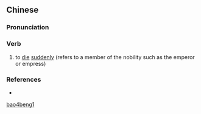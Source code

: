==Chinese==
{{zh-forms}}

===Pronunciation===
{{zh-pron
|m=bàobēng
|cat=v
}}

===Verb===
{{zh-verb}}

# {{lb|zh|archaic}} to [[die]] [[suddenly]] (refers to a member of the nobility such as the emperor or empress)

===References===
* {{cite-book
|last=Luo
|first=Guanzhong
|authorlink=w:Luo Guanzhong
|coauthors=
|year=
|title=Annotated [[w:Romance of the Three Kingdoms|Romance of the Three Kingdoms]], page 55, note 14
|language=Mandarin
|publisher=
|location=
|isbn=957911305X
}}

[[Category:Mandarin archaic terms|bao4beng1]]